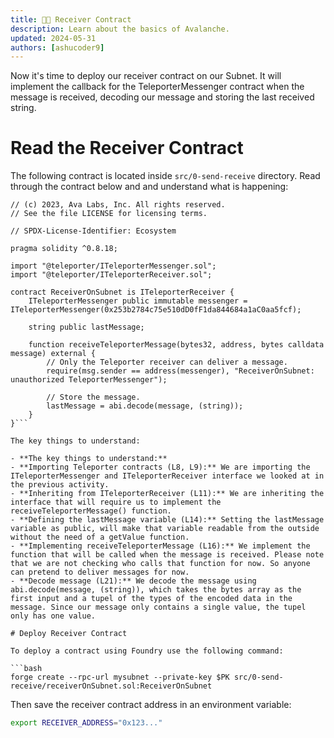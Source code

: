 ```yaml
---
title: 👩‍💻 Receiver Contract
description: Learn about the basics of Avalanche.
updated: 2024-05-31
authors: [ashucoder9]
---
```


Now it's time to deploy our receiver contract on our Subnet. It will implement the callback for the TeleporterMessenger contract when the message is received, decoding our message and storing the last received string. 

# Read the Receiver Contract
The following contract is located inside `src/0-send-receive` directory. Read through the contract below and and understand what is happening:

```solidity title="src/0-send-receive/receiverOnSubnet.sol"
// (c) 2023, Ava Labs, Inc. All rights reserved.
// See the file LICENSE for licensing terms.

// SPDX-License-Identifier: Ecosystem

pragma solidity ^0.8.18;

import "@teleporter/ITeleporterMessenger.sol";
import "@teleporter/ITeleporterReceiver.sol";

contract ReceiverOnSubnet is ITeleporterReceiver {
    ITeleporterMessenger public immutable messenger = ITeleporterMessenger(0x253b2784c75e510dD0fF1da844684a1aC0aa5fcf);

    string public lastMessage;

    function receiveTeleporterMessage(bytes32, address, bytes calldata message) external {
        // Only the Teleporter receiver can deliver a message.
        require(msg.sender == address(messenger), "ReceiverOnSubnet: unauthorized TeleporterMessenger");

        // Store the message.
        lastMessage = abi.decode(message, (string));
    }
}```

The key things to understand:

- **The key things to understand:**
- **Importing Teleporter contracts (L8, L9):** We are importing the ITeleporterMessenger and ITeleporterReceiver interface we looked at in the previous activity.
- **Inheriting from ITeleporterReceiver (L11):** We are inheriting the interface that will require us to implement the receiveTeleporterMessage() function.
- **Defining the lastMessage variable (L14):** Setting the lastMessage variable as public, will make that variable readable from the outside without the need of a getValue function.
- **Implementing receiveTeleporterMessage (L16):** We implement the function that will be called when the message is received. Please note that we are not checking who calls that function for now. So anyone can pretend to deliver messages for now.
- **Decode message (L21):** We decode the message using abi.decode(message, (string)), which takes the bytes array as the first input and a tupel of the types of the encoded data in the message. Since our message only contains a single value, the tupel only has one value.

# Deploy Receiver Contract

To deploy a contract using Foundry use the following command:

```bash
forge create --rpc-url mysubnet --private-key $PK src/0-send-receive/receiverOnSubnet.sol:ReceiverOnSubnet
```
Then save the receiver contract address in an environment variable:

```bash
export RECEIVER_ADDRESS="0x123..."
```